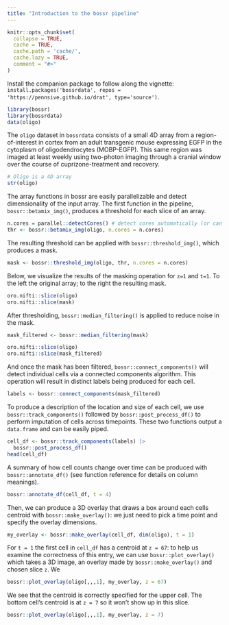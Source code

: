 ```yaml
---
title: "Introduction to the bossr pipeline"
---
```


```r
knitr::opts_chunk$set(
  collapse = TRUE,
  cache = TRUE,
  cache.path = 'cache/',
  cache.lazy = TRUE,
  comment = "#>"
)
```

Install the companion package to follow along the vignette: `install.packages('bossrdata', repos = 'https://pennsive.github.io/drat', type='source')`. 


```r
library(bossr)
library(bossrdata)
data(oligo)
```

The `oligo` dataset in `bossrdata` consists of a small 4D array from a region-of-interest in cortex from an adult transgenic mouse expressing EGFP in the cytoplasm of oligodendrocytes (MOBP-EGFP). This same region was imaged at least weekly using two-photon imaging through a cranial window over the course of cuprizone-treatment and recovery. 

```r
# Oligo is a 4D array
str(oligo)
```

The array functions in bossr are easily parallelizable and detect dimensionality of the input array. The first function in the pipeline, `bossr::betamix_img()`, produces a threshold for each slice of an array. 

```r
n.cores = parallel::detectCores() # detect cores automatically (or can also be set manually)
thr <- bossr::betamix_img(oligo, n.cores = n.cores)
```

The resulting threshold can be applied with `bossr::threshold_img()`, which produces a mask.

```r
mask <- bossr::threshold_img(oligo, thr, n.cores = n.cores)
```

Below, we visualize the results of the masking operation for `z=1` and `t=1`. To the left the original array; to the right the resulting mask.

```r
oro.nifti::slice(oligo)
oro.nifti::slice(mask)
```

After thresholding, `bossr::median_filtering()` is applied to reduce noise in the mask. 

```r
mask_filtered <- bossr::median_filtering(mask)
```

```r
oro.nifti::slice(oligo)
oro.nifti::slice(mask_filtered)
```

And once the mask has been filtered, `bossr::connect_components()` will detect individual cells via a connected components algorithm. This operation will result in distinct labels being produced for each cell.

```r
labels <- bossr::connect_components(mask_filtered)
```

To produce a description of the location and size of each cell, we use `bossr::track_components()` followed by `bossr::post_process_df()` to perform imputation of cells across timepoints. These two functions output a `data.frame` and can be easily piped. 

```r
cell_df <- bossr::track_components(labels) |> 
  bossr::post_process_df()
head(cell_df)
```

A summary of how cell counts change over time can be produced with `bossr::annotate_df()` (see function reference for details on column meanings).

```r
bossr::annotate_df(cell_df, t = 4)
```

Then, we can produce a 3D overlay that draws a box around each cells centroid with `bossr::make_overlay()`: we just need to pick a time point and specify the overlay dimensions. 

```r
my_overlay <- bossr::make_overlay(cell_df, dim(oligo), t = 1)
```

For `t = 1` the first cell in `cell_df` has a centroid at `z = 67`: to help us examine the correctness of this entry, we can use `bossr::plot_overlay()` which takes a 3D image, an overlay made by `bossr::make_overlay()` and chosen slice `z`. We 

```r
bossr::plot_overlay(oligo[,,,1], my_overlay, z = 67)
```

We see that the centroid is correctly specified for the upper cell. The bottom cell's centroid is at `z = 7` so it won't show up in this slice.

```r
bossr::plot_overlay(oligo[,,,1], my_overlay, z = 7)
```


